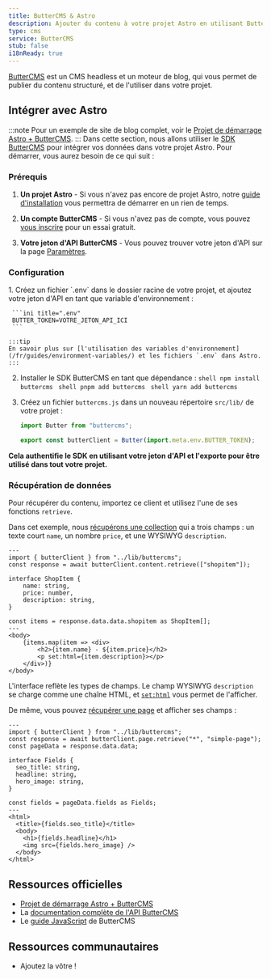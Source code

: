```yaml
---
title: ButterCMS & Astro
description: Ajouter du contenu à votre projet Astro en utilisant ButterCMS
type: cms
service: ButterCMS
stub: false
i18nReady: true
---
```


[ButterCMS](https://buttercms.com/) est un CMS headless et un moteur de blog, qui vous permet de publier du contenu structuré, et de l'utiliser dans votre projet.

## Intégrer avec Astro
:::note
Pour un exemple de site de blog complet, voir le [Projet de démarrage Astro + ButterCMS](https://buttercms.com/starters/astro-starter-project/).
:::
Dans cette section, nous allons utiliser le [SDK ButterCMS](https://www.npmjs.com/package/buttercms) pour intégrer vos données dans votre projet Astro.
Pour démarrer, vous aurez besoin de ce qui suit :
### Prérequis

1. **Un projet Astro** - Si vous n'avez pas encore de projet Astro, notre [guide d'installation](/fr/install/auto/) vous permettra de démarrer en un rien de temps.

2. **Un compte ButterCMS** - Si vous n'avez pas de compte, vous pouvez [vous inscrire](https://buttercms.com/join/) pour un essai gratuit.

3. **Votre jeton d'API ButterCMS** - Vous pouvez trouver votre jeton d'API sur la page [Paramètres](https://buttercms.com/settings/).

### Configuration

<Steps>
1. Créez un fichier `.env` dans le dossier racine de votre projet, et ajoutez votre jeton d'API en tant que variable d'environnement :

     ```ini title=".env"
     BUTTER_TOKEN=VOTRE_JETON_API_ICI
     ```
    
    :::tip
    En savoir plus sur [l'utilisation des variables d'environnement](/fr/guides/environment-variables/) et les fichiers `.env` dans Astro.
    :::

2. Installer le SDK ButterCMS en tant que dépendance :
    <PackageManagerTabs>
      <Fragment slot="npm">
        ```shell
        npm install buttercms
        ```
      </Fragment>
      <Fragment slot="pnpm">
        ```shell
        pnpm add buttercms
        ```
      </Fragment>
      <Fragment slot="yarn">
        ```shell
        yarn add buttercms
        ```
      </Fragment>
    </PackageManagerTabs>

3. Créez un fichier `buttercms.js` dans un nouveau répertoire `src/lib/` de votre projet :

     ```js title="src/lib/buttercms.js"
     import Butter from "buttercms";
    
     export const butterClient = Butter(import.meta.env.BUTTER_TOKEN);
     ```
</Steps>

**Cela authentifie le SDK en utilisant votre jeton d'API et l'exporte pour être utilisé dans tout votre projet.**

### Récupération de données
Pour récupérer du contenu, importez ce client et utilisez l'une de ses fonctions `retrieve`.

Dans cet exemple, nous [récupérons une collection](https://buttercms.com/docs/api/#retrieve-a-collection) qui a trois champs : un texte court `name`, un nombre `price`, et une WYSIWYG `description`.

```astro title="src/pages/ShopItem.astro"
---
import { butterClient } from "../lib/buttercms";
const response = await butterClient.content.retrieve(["shopitem"]);

interface ShopItem {
	name: string,
	price: number,
	description: string,
}

const items = response.data.data.shopitem as ShopItem[];
---
<body>
	{items.map(item => <div>
		<h2>{item.name} - ${item.price}</h2>
		<p set:html={item.description}></p>
	</div>)}
</body>
```

L'interface reflète les types de champs. Le champ WYSIWYG `description` se charge comme une chaîne HTML, et [`set:html`](/fr/reference/directives-reference/#sethtml) vous permet de l'afficher. 

De même, vous pouvez [récupérer une page](https://buttercms.com/docs/api/#get-a-single-page) et afficher ses champs :

```astro title="src/pages/ShopItem.astro"
---
import { butterClient } from "../lib/buttercms";
const response = await butterClient.page.retrieve("*", "simple-page");
const pageData = response.data.data;

interface Fields {
  seo_title: string,
  headline: string,
  hero_image: string,
}

const fields = pageData.fields as Fields;
---
<html>
  <title>{fields.seo_title}</title>
  <body>
    <h1>{fields.headline}</h1>
    <img src={fields.hero_image} />
  </body>
</html>
```

## Ressources officielles

- [Projet de démarrage Astro + ButterCMS](https://buttercms.com/starters/astro-starter-project/)
- La [documentation complète de l'API ButterCMS](https://buttercms.com/docs/api/)
- Le [guide JavaScript](https://buttercms.com/docs/api-client/javascript/) de ButterCMS

## Ressources communautaires
- Ajoutez la vôtre !

